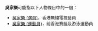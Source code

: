 '''吳家樂'''可能指以下人物條目中的一個：
* [[吳家樂_(演員)|吳家樂 (演員)]]，香港無綫電視藝員
* [[吳家樂_(運動員)|吳家樂 (運動員)]]，前香港賽艇及游泳運動員
{{disambig|J家乐|cat=三字吴姓人名消歧义}}
